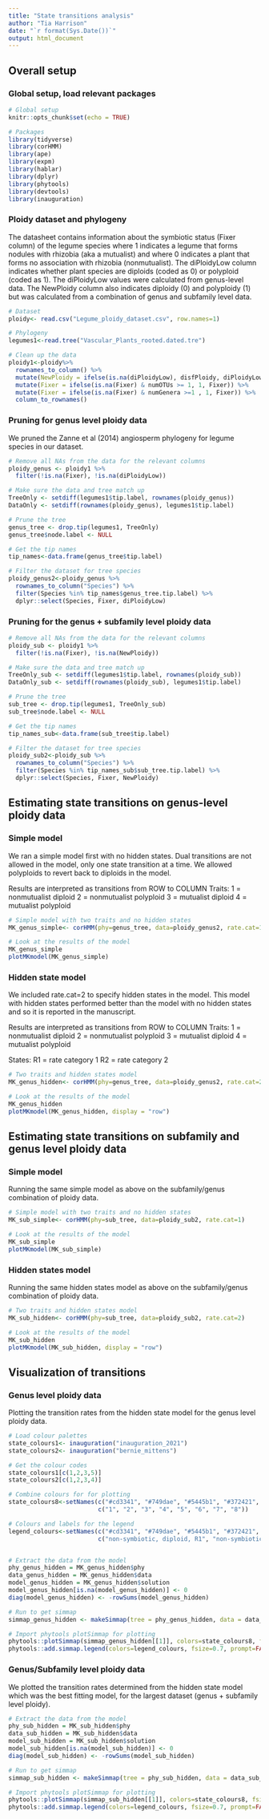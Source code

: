 ```yaml
---
title: "State transitions analysis"
author: "Tia Harrison"
date: "`r format(Sys.Date())`"
output: html_document
---
```


## Overall setup

### Global setup, load relevant packages 

```r

# Global setup
knitr::opts_chunk$set(echo = TRUE)

# Packages 
library(tidyverse)
library(corHMM)
library(ape)
library(expm)
library(hablar)
library(dplyr)
library(phytools)
library(devtools)
library(inauguration)

```

### Ploidy dataset and phylogeny 

The datasheet contains information about the symbiotic status (Fixer column) of the legume species where 1 indicates a legume that forms nodules with rhizobia (aka a mutualist) and where 0 indicates a plant that forms no association with rhizobia (nonmutualist). The diPloidyLow column indicates whether plant species are diploids (coded as 0) or polyploid (coded as 1). The diPloidyLow values were calculated from genus-level data. The NewPloidy column also indicates diploidy (0) and polyploidy (1) but was calculated from a combination of genus and subfamily level data.  


```r
# Dataset 
ploidy<- read.csv("Legume_ploidy_dataset.csv", row.names=1)

# Phylogeny 
legumes1<-read.tree("Vascular_Plants_rooted.dated.tre")

# Clean up the data 
ploidy1<-ploidy%>%
  rownames_to_column() %>%
  mutate(NewPloidy = ifelse(is.na(diPloidyLow), disfPloidy, diPloidyLow)) %>%
  mutate(Fixer = ifelse(is.na(Fixer) & numOTUs >= 1, 1, Fixer)) %>%
  mutate(Fixer = ifelse(is.na(Fixer) & numGenera >=1 , 1, Fixer)) %>%
  column_to_rownames()

```


### Pruning for genus level ploidy data 

We pruned the Zanne et al (2014) angiosperm phylogeny for legume species in our dataset.


```r

# Remove all NAs from the data for the relevant columns 
ploidy_genus <- ploidy1 %>% 
  filter(!is.na(Fixer), !is.na(diPloidyLow))

# Make sure the data and tree match up 
TreeOnly <- setdiff(legumes1$tip.label, rownames(ploidy_genus))
DataOnly <- setdiff(rownames(ploidy_genus), legumes1$tip.label)

# Prune the tree 
genus_tree <- drop.tip(legumes1, TreeOnly)
genus_tree$node.label <- NULL

# Get the tip names 
tip_names<-data.frame(genus_tree$tip.label)

# Filter the dataset for tree species 
ploidy_genus2<-ploidy_genus %>%
  rownames_to_column("Species") %>%
  filter(Species %in% tip_names$genus_tree.tip.label) %>%
  dplyr::select(Species, Fixer, diPloidyLow)


```


### Pruning for the genus + subfamily level ploidy data  

```r
# Remove all NAs from the data for the relevant columns 
ploidy_sub <- ploidy1 %>% 
  filter(!is.na(Fixer), !is.na(NewPloidy))

# Make sure the data and tree match up 
TreeOnly_sub <- setdiff(legumes1$tip.label, rownames(ploidy_sub))
DataOnly_sub <- setdiff(rownames(ploidy_sub), legumes1$tip.label)

# Prune the tree 
sub_tree <- drop.tip(legumes1, TreeOnly_sub)
sub_tree$node.label <- NULL

# Get the tip names 
tip_names_sub<-data.frame(sub_tree$tip.label)

# Filter the dataset for tree species 
ploidy_sub2<-ploidy_sub %>%
  rownames_to_column("Species") %>%
  filter(Species %in% tip_names_sub$sub_tree.tip.label) %>%
  dplyr::select(Species, Fixer, NewPloidy)

```


## Estimating state transitions on genus-level ploidy data 

### Simple model 

We ran a simple model first with no hidden states. Dual transitions are not allowed in the model, only one state transition at a time. We allowed polyploids to revert back to diploids in the model. 

Results are interpreted as transitions from ROW to COLUMN 
Traits:
1 = nonmutualist diploid 
2 = nonmutualist polyploid 
3 = mutualist diploid 
4 = mutualist polyploid 

```r
# Simple model with two traits and no hidden states 
MK_genus_simple<- corHMM(phy=genus_tree, data=ploidy_genus2, rate.cat=1)

# Look at the results of the model 
MK_genus_simple
plotMKmodel(MK_genus_simple)

```


### Hidden state model

We included rate.cat=2 to specify hidden states in the model. This model with hidden states performed better than the model with no hidden states and so it is reported in the manuscript. 

Results are interpreted as transitions from ROW to COLUMN 
Traits:
1 = nonmutualist diploid 
2 = nonmutualist polyploid 
3 = mutualist diploid 
4 = mutualist polyploid 

States: 
R1 = rate category 1
R2 = rate category 2 

```r

# Two traits and hidden states model 
MK_genus_hidden<- corHMM(phy=genus_tree, data=ploidy_genus2, rate.cat=2)

# Look at the results of the model 
MK_genus_hidden
plotMKmodel(MK_genus_hidden, display = "row")

```

## Estimating state transitions on subfamily and genus level ploidy data 

### Simple model 

Running the same simple model as above on the subfamily/genus combination of ploidy data. 

```r

# Simple model with two traits and no hidden states 
MK_sub_simple<- corHMM(phy=sub_tree, data=ploidy_sub2, rate.cat=1)

# Look at the results of the model 
MK_sub_simple
plotMKmodel(MK_sub_simple)

```

### Hidden states model 

Running the same hidden states model as above on the subfamily/genus combination of ploidy data. 

```r

# Two traits and hidden states model 
MK_sub_hidden<- corHMM(phy=sub_tree, data=ploidy_sub2, rate.cat=2)

# Look at the results of the model 
MK_sub_hidden
plotMKmodel(MK_sub_hidden, display = "row")

```

## Visualization of transitions

### Genus level ploidy data 

Plotting the transition rates from the hidden state model for the genus level ploidy data.

```r

# Load colour palettes 
state_colours1<- inauguration("inauguration_2021")
state_colours2<- inauguration("bernie_mittens")

# Get the colour codes 
state_colours1[c(1,2,3,5)]
state_colours2[c(1,2,3,4)]

# Combine colours for for plotting 
state_colours8<-setNames(c("#cd3341", "#749dae", "#5445b1", "#372421", "#50506D", "#465952", "#f3c483", "#855F4C"),
                         c("1", "2", "3", "4", "5", "6", "7", "8")) 

# Colours and labels for the legend
legend_colours<-setNames(c("#cd3341", "#749dae", "#5445b1", "#372421", "#50506D", "#465952", "#f3c483", "#855F4C"),
                         c("non-symbiotic, diploid, R1", "non-symbiotic, polyploid, R1", "symbiotic, diploid, R1", "symbiotic, polyploid, R1", "non-symbiotic, diploid, R2", "non-symbiotic, polyploid, R2", "symbiotic, diploid, R2", "symbiotic, polyploid, R2")) 


# Extract the data from the model 
phy_genus_hidden = MK_genus_hidden$phy
data_genus_hidden = MK_genus_hidden$data
model_genus_hidden = MK_genus_hidden$solution
model_genus_hidden[is.na(model_genus_hidden)] <- 0
diag(model_genus_hidden) <- -rowSums(model_genus_hidden)

# Run to get simmap 
simmap_genus_hidden <- makeSimmap(tree = phy_genus_hidden, data = data_genus_hidden, model = model_genus_hidden, rate.cat = 2)

# Import phytools plotSimmap for plotting
phytools::plotSimmap(simmap_genus_hidden[[1]], colors=state_colours8, fsize = 0.05, type="fan")
phytools::add.simmap.legend(colors=legend_colours, fsize=0.7, prompt=FALSE, x=-120, y=70, vertical=TRUE)


```

### Genus/Subfamily level ploidy data 

We plotted the transition rates determined from the hidden state model which was the best fitting model, for the largest dataset (genus + subfamily level ploidy). 

```r

# Extract the data from the model 
phy_sub_hidden = MK_sub_hidden$phy
data_sub_hidden = MK_sub_hidden$data
model_sub_hidden = MK_sub_hidden$solution
model_sub_hidden[is.na(model_sub_hidden)] <- 0
diag(model_sub_hidden) <- -rowSums(model_sub_hidden)

# Run to get simmap 
simmap_sub_hidden <- makeSimmap(tree = phy_sub_hidden, data = data_sub_hidden, model = model_sub_hidden, rate.cat = 2)

# Import phytools plotSimmap for plotting
phytools::plotSimmap(simmap_sub_hidden[[1]], colors=state_colours8, fsize = 0.05, type="fan")
phytools::add.simmap.legend(colors=legend_colours, fsize=0.7, prompt=FALSE, x=-120, y=70, vertical=TRUE)

```


